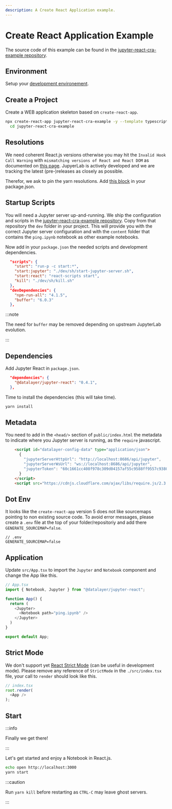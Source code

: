 ```yaml
---
description: A Create React Application example.
---
```


# Create React Application Example

The source code of this example can be found in the [jupyter-react-cra-example repository](https://github.com/datalayer-examples/jupyter-react-cra-example).

## Environment

Setup your [development environement](/docs/develop/setup).

## Create a Project

Create a WEB application skeleton based on `create-react-app`.

```bash
npx create-react-app jupyter-react-cra-example -y --template typescript && \
  cd jupyter-react-cra-example
```

## Resolutions

We need coherent React.js versions otherwise you may hit the `Invalid Hook Call Warning` with `mismatching versions of React and React DOM` as documented on [this page](https://reactjs.org/warnings/invalid-hook-call-warning.html). JupyerLab is actively developed and we are tracking the latest (pre-)releases as closely as possible.

Therefor, we ask to pin the yarn resolutions. Add [this block](https://github.com/datalayer/jupyter-ui/blob/bbc8df3f9415d511aa239477cf41687bc13a97be/package.json#L70-L175) in your package.json.

## Startup Scripts

You will need a Jupyter server up-and-running. We ship the configuration and scripts in the [jupyter-react-cra-example repository](https://github.com/datalayer-examples/jupyter-react-cra-example). Copy from that repository the `dev` folder in your project. This will provide you with the correct Jupyter server configuration and with the `content` folder that contains the `ping.ipynb` notebook as other example notebooks.

Now add in your `package.json` the needed scripts and development dependencies.

```json
  "scripts": {
    "start": "run-p -c start:*",
    "start:jupyter": "./dev/sh/start-jupyter-server.sh",
    "start:react": "react-scripts start",
    "kill": "./dev/sh/kill.sh"
  },
  "devDependencies": {
    "npm-run-all": "4.1.5",
    "buffer": "6.0.3"
  },
```

:::note

The need for `buffer` may be removed depending on upstream JupyterLab evolution.

:::

## Dependencies

Add Jupyter React in `package.json`.

```json
  "dependencies": {
    "@datalayer/jupyter-react": "0.4.1",
  },
```

Time to install the dependencies (this will take time).

```bash
yarn install
```

## Metadata

You need to add in the `<head/>` section of `public/index.html` the metadata to indicate where you Jupyter server is running, as the `require` javascript.

```html
    <script id="datalayer-config-data" type="application/json">
      {
        "jupyterServerHttpUrl": "http://localhost:8686/api/jupyter",
        "jupyterServerWsUrl": "ws://localhost:8686/api/jupyter",
        "jupyterToken": "60c1661cc408f978c309d04157af55c9588ff9557c9380e4fb50785750703da6"
      }
    </script>
    <script src="https://cdnjs.cloudflare.com/ajax/libs/require.js/2.3.4/require.min.js"></script>
```

## Dot Env

It looks like the `create-react-app` version 5 does not like sourcemaps pointing to non existing source code. To avoid error messages, please create a `.env` file at the top of your folder/repositoriy and add there `GENERATE_SOURCEMAP=false`.

```dotenv
// .env
GENERATE_SOURCEMAP=false
```

## Application

Update `src/App.tsx` to import the `Jupyter` and `Notebook` component and change the App like this.

```ts
// App.tsx
import { Notebook, Jupyter } from "@datalayer/jupyter-react";

function App() {
  return (
    <Jupyter>
      <Notebook path="ping.ipynb" />
    </Jupyter>
  )
}

export default App;
```

## Strict Mode

We don't support yet [React Strict Mode](https://reactjs.org/docs/strict-mode.html) (can be useful in development mode). Please remove any reference of `StrictMode` in the `./src/index.tsx` file, your call to `render` should look like this.

```ts
// index.tsx
root.render(
  <App />
);
```

## Start

:::info

Finally we get there!

:::

Let's get started and enjoy a Notebook in React.js.

```bash
echo open http://localhost:3000
yarn start
```

:::caution

Run `yarn kill` before restarting as `CTRL-C` may leave ghost servers.

:::
